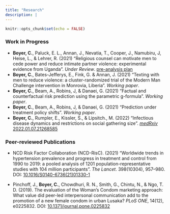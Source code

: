 ```yaml
---
title: "Research"
description: |
---
```


```r
knitr::opts_chunk$set(echo = FALSE)
```

### Work in Progress

- **Boyer, C.**, Paluck, E. L., Annan, J., Nevatia, T., Cooper, J., Namubiru, J, Heise, L., & Lehrer, R. (2021) "Religious counsel can motivate men to cede power and reduce intimate partner violence: experimental evidence from Uganda". *Under Review*. [pre-analysis plan](https://www.socialscienceregistry.org/trials/3994/history/43131)
- **Boyer, C.**, Bates-Jefferys, E., Fink, G. & Annan, J. (2021) "Texting with men to reduce violence: a cluster-randomized trial of the Modern Man Challenge intervention in Monrovia, Liberia". *Working paper*.
- **Boyer, C.**, Beam, A., Robins, J, & Danaei, G. (2021) "Factual and counterfactual risk prediction using the parametric g-formula". *Working paper*.
- **Boyer, C.**, Beam, A., Robins, J, & Danaei, G. (2021) "Prediction under treatment policy shifts". *Working paper*.
- **Boyer, C.**, Rumpler, E., Kissler, S., & Lipsitch., M. (2022) "Infectious disease dynamics and restrictions on social gathering size". [*medRxiv* 2022.01.07.21268585](https://www.medrxiv.org/content/10.1101/2022.01.07.21268585v1)

### Peer-reviewed Publications
- NCD Risk Factor Collaboration (NCD-RisC). (2021) "Worldwide trends in hypertension prevalence and progress in treatment and control from 1990 to 2019: a pooled analysis of 1201 population-representative studies with 104 million participants". *The Lancet*. 398(10304), 957–980. DOI: [10.1016/S0140-6736(21)01330-1](https://doi.org/10.1016/S0140-6736%2821%2901330-1)

- Pinchoff, J., **Boyer, C.**, Chowdhuri, R. N., Smith, G., Chintu, N., & Ngo, T. D. (2019). The evaluation of the Woman’s Condom marketing approach: What value did peer-led interpersonal communication add to the promotion of a new female condom in urban Lusaka? *PLoS ONE*, 14(12), e0225832. DOI: [10.1371/journal.pone.0225832](https://doi.org/10.1371/journal.pone.0225832)









